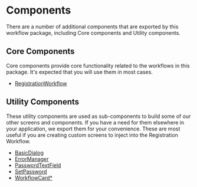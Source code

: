 # Components

There are a number of additional components that are exported by this workflow package, including Core components and Utility components.

## Core Components

Core components provide core functionality related to the workflows in this package. It's expected that you will use them in most cases.

- [RegistrationWorkflow](/workflows/registration-workflow/)

## Utility Components

These utility components are used as sub-components to build some of our other screens and components. If you have a need for them elsewhere in your application, we export them for your convenience. These are most useful if you are creating custom screens to inject into the Registration Workflow.

- [BasicDialog](/workflows/basic-dialog/)
- [ErrorManager](/workflows/error-manager/)
- [PasswordTextField](/workflows/password-text-field/)
- [SetPassword](/workflows/set-password/)
- [WorkflowCard\*](/workflows/workflow-card/)
